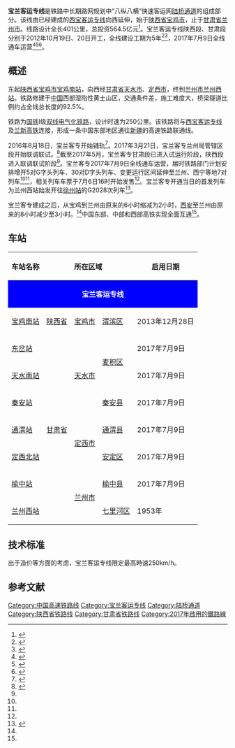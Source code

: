 {{Infobox rail system-route
|box_width=350px
|rail_name=宝兰客运专线
|other_name=陆桥通道宝鸡至兰州段
|name_bgcolor=
|banner_color=blue
|sec_banner_color=
|logo_filename=
|image_width=
|logo_bgcolor=
|logo_note=
|system_map=
|mapimage_width=200px
|map_bgcolor=
|locale={{PRC}}
|service_type=[[客运专线|客运专线]]
|start=[[宝鸡南站|宝鸡南]]<br />[[兰州西站|兰州西]]
|begin_operation=2017年7月9日
|end_operation=
|operation_note=
|system_length=400.620公里
|length_in_operation=
|total_length=
|line_title=线路
|lines=[[复线铁路|双线]]
|stations=8个
|route_title=线路
|standard=[[客运专线|客运专线]]
|main_stations=[[宝鸡南站|宝鸡南站]]、[[兰州西站|兰州西站]]
|ridership=
|fleet_size=
|max_speed=250公里/小时
|track_gauge=1435毫米（[[标准轨|标准轨]]）
|distance_between_mainlines=4.6米
|min_radius=一般4500米、困难4000米、特别困难3500米<ref name="cnfol13530602">{{cite web | url=http://auto.cnfol.com/121027/169,1691,13530602,00.shtml | title=宝鸡至兰州的客运专线昨天在榆中奠基 | publisher=每日甘肃网 | date=2012-10-27 | accessdate=2012-10-28 | archive-url=https://web.archive.org/web/20150113101647/http://auto.cnfol.com/121027/169,1691,13530602,00.shtml | archive-date=2015-01-13 | dead-url=yes }}</ref>
|max_grade=20‰、局部困难地段不大于30‰<ref name="cnfol13530602" />
|block_signal=自动闭塞
|control=[[中国列车控制系统|CTCS-3列车运行控制系统]]
|engine=电力
|depot=
|operator=[[西安局集团|西安局集团]]、[[兰州局集团|兰州局集团]]
|route_map={{宝兰客运专线RDT}}
}}

'''宝兰客运专线'''是铁路中长期路网规划中“八纵八横”快速客运网[[陆桥通道|陆桥通道]]的组成部分。该线由已经建成的[[西宝客运专线|西宝客运专线]]向西延伸，始于[[陕西省|陕西省]][[宝鸡市|宝鸡市]]，止于[[甘肃省|甘肃省]][[兰州市|兰州市]]。线路设计全长401公里，总投资564.5亿元<ref name="hsw050562778">{{cite web|url=http://news.hsw.cn/system/2010/07/13/050562776.shtml|title=宝兰客运专线将开工 建成后西安至兰州2个多小时|date=2010-07-13|accessdate=2010-11-08|publisher=华商网|archive-date=2016-03-04|archive-url=https://web.archive.org/web/20160304121706/http://news.hsw.cn/system/2010/07/13/050562776.shtml|dead-url=no}}</ref>。宝兰客运专线陕西段、甘肃段分别于2012年10月19日、20日开工，全线建设工期为5年<ref>{{cite web | url=http://www.chinanews.com/gn/2012/10-20/4263310.shtml | title=宝鸡至兰州客运专线陕西段工程开工建设 | publisher=中国新闻网 | date=2012-10-20 | accessdate=2012-10-21 | archive-date=2012-10-22 | archive-url=https://web.archive.org/web/20121022024958/http://www.chinanews.com/gn/2012/10-20/4263310.shtml | dead-url=no }}</ref><ref>{{cite web| url=http://gansu.gansudaily.com.cn/system/2012/10/21/013253662.shtml| title=宝兰客运专线甘肃段开工 建成后兰州进入高铁时代| publisher=每日甘肃网| date=2012-10-21| accessdate=2012-10-23| deadurl=yes| archiveurl=https://web.archive.org/web/20121029024548/http://gansu.gansudaily.com.cn/system/2012/10/21/013253662.shtml| archivedate=2012-10-29| df=}}</ref>，2017年7月9日全线通车运营<ref name=xian>{{cite web | url=http://o.xiancity.cn/readnews.php?id=357817 | title=“丝路高铁”全线通车为“一带一路”发展奠定坚实基础 | publisher=西安网 | date= 2017-05-22 | accessdate= 2017-05-22 }}</ref><ref name=zjol>{{cite web | url= http://zjnews.zjol.com.cn/zjnews/jhnews/201706/t20170602_4158393.shtml | title= 7月1日起铁路实施新运行图 金华市民可坐高铁到大西北 | publisher= 金华日报 | date= 2017-06-02 | accessdate= 2017-06-07 | archive-date= 2017-07-09 | archive-url= https://web.archive.org/web/20170709225327/http://zjnews.zjol.com.cn/zjnews/jhnews/201706/t20170602_4158393.shtml | dead-url= no }}</ref><ref name=henan>{{cite web| url=http://henan.sina.com.cn/news/2017-07-06/detail-ifyhwefp0105391.shtml| title=定了！宝兰高铁7月9日开通 郑州直达兰州不到5小时| publisher=映象网| date=2017-07-06| accessdate=2017-07-06| archive-date=2022-03-23| archive-url=https://web.archive.org/web/20220323062746/http://henan.sina.com.cn/news/2017-07-06/detail-ifyhwefp0105391.shtml}}</ref>。

==概述==
东起[[陕西省|陕西省]][[宝鸡市|宝鸡市]][[宝鸡南站|宝鸡南站]]，向西经[[甘肃省|甘肃省]][[天水市|天水市]]、[[定西市|定西市]]，终到[[兰州市|兰州市]][[兰州西站|兰州西站]]。铁路修建于[[中华人民共和国|中国]]西部湿陷性黄土山区，交通条件差，施工难度大，桥梁隧道比例约占全线总长度的92.5%。

铁路为[[国铁|国铁]]Ⅰ级[[双线铁路|双线]][[电气化铁路|电气化铁路]]，设计时速为250公里。该铁路将与[[西宝客运专线|西宝客运专线]]及[[兰新高铁|兰新高铁]]连接，形成一条中国东部地区通往[[新疆|新疆]]的高速铁路联通线。

2016年8月18日，宝兰客专开始铺轨<ref>{{cite web | url=http://news.21cn.com/caiji/roll1/a/2016/0818/10/31442105.shtml | title=宝兰客运专线正式铺轨 建成后兰州至北京最快8小时 | publisher=中国新闻网 | date=2016-08-18 | accessdate=2016-08-18 | archive-url=https://web.archive.org/web/20160818203944/http://news.21cn.com/caiji/roll1/a/2016/0818/10/31442105.shtml | archive-date=2016-08-18 | dead-url=yes }}</ref>。2017年3月21日，宝兰客专兰州局管辖区段开始联调联试。<ref>{{cite news|author=强科; 谭安丽|url=http://www.lzcbnews.com/html/2017-03/22/content_400373.htm|title=宝兰客专 开始甘肃段联调联试|publisher=[[兰州晨报|兰州晨报]]|date=2017-03-22|accessdate=2017-03-23|deadurl=yes|archiveurl=https://web.archive.org/web/20170323233758/http://www.lzcbnews.com/html/2017-03/22/content_400373.htm|archivedate=2017-03-23|df=}}</ref>截至2017年5月，宝兰客专甘肃段已进入试运行阶段，陕西段进入联调联试阶段<ref name=xian/>。宝兰客专2017年7月9日全线通车运营，届时铁路部门计划安排增开5对G字头列车、30对D字头列车、变更运行区间延伸至兰州、西宁等地7对列车<ref name=xian/><ref name=zjol/>，相关列车车票于7月6日16时开始发售<ref name=henan/>。宝兰客专开通当日的首发列车为兰州西站始发开往[[徐州站|徐州站]]的G2028次列车<ref>{{cite news|url=http://society.people.com.cn/n1/2017/0709/c1008-29392519.html|title=宝兰高铁全线开通运营 丝路渡口终成高铁枢纽|publisher=[[人民网|人民网]]|date=2017-07-09|accessdate=2017-07-09|archive-date=2020-04-07|archive-url=https://web.archive.org/web/20200407080846/http://society.people.com.cn/n1/2017/0709/c1008-29392519.html}}</ref>。

宝兰客专建成之后，从宝鸡到兰州由原来的6小时缩减为2小时，[[西安|西安]]至兰州由原来的8小时减少至3小时。<ref name="hsw050562778"/>中国东部、中部和西部高铁实现全面互通<ref name=xian/>。

==车站==
{| class="wikitable"  style="width:100%;"
! 车站名称
! colspan=3 | 所在区域
! 启用日期
! 连接铁路
! [[城市轨道交通|城市轨道交通]]换乘路线
|-
| colspan=7 align="center" style="background-color:blue;color:#FFFFFF;" |'''宝兰客运专线'''
|- align="center"
! [[宝鸡南站|宝鸡南站]]
| [[陕西省|陕西省]]
| [[宝鸡市|宝鸡市]]
| [[渭滨区|渭滨区]]
| 2013年12月28日
| align=left | [[File:AB-Kreuz.svg|File:AB-Kreuz.svg]] [[File:Logo_train_transilien.svg|16x16px]][[西宝客运专线|西宝客运专线]]
|
|- align="center"
! [[东岔站|东岔站]]
| rowspan=7 | [[甘肃省|甘肃省]]
| rowspan=3 | [[天水市|天水市]]
| rowspan=2 | [[麦积区|麦积区]]
| 2017年7月9日
|
|
|- align="center"
! [[天水南站|天水南站]]
| 2017年7月9日
|
|
|- align="center"
! [[秦安站|秦安站]]
| [[秦安县|秦安县]]
| 2017年7月9日
|
|
|- align="center"
! [[通渭站|通渭站]]
| rowspan=2 | [[定西市|定西市]]
| [[通渭县|通渭县]]
| 2017年7月9日
|
|
|- align="center"
! [[定西北站|定西北站]]
| [[安定区_(定西市)|安定区]]
| 2017年7月9日
|
|
|- align="center"
! [[榆中站|榆中站]]
| rowspan=2 | [[兰州市|兰州市]]
| [[榆中县|榆中县]]
| 2017年7月9日
|
|
|- align="center"
! [[兰州西站|兰州西站]]
| [[七里河区|七里河区]]
| 1953年
| align=left | [[File:AB-Kreuz.svg|File:AB-Kreuz.svg]] [[File:Logo_train_transilien.svg|16x16px]][[兰新铁路第二双线|兰新铁路第二双线]]<br>[[File:AB-Kreuz.svg|File:AB-Kreuz.svg]] [[File:Logo_train_transilien.svg|16x16px]][[兰新铁路|兰新铁路]]<br>[[File:AB-Kreuz.svg|File:AB-Kreuz.svg]] [[File:Logo_train_transilien.svg|16x16px]][[兰中城际铁路|兰中城际铁路]]<br>[[File:AB-Kreuz.svg|File:AB-Kreuz.svg]] [[File:Logo_train_transilien.svg|16x16px]][[陇海铁路|陇海铁路]]
| align=left | {{线路名|{{LZRT color|1}}|兰州轨道交通1号线|兰州轨道交通1号线}}<br >''{{线路名|{{LZRT color|2}}|兰州轨道交通2号线|兰州轨道交通2号线}}''
|}

==技术标准==
出于造价等方面的考虑，宝兰客运专线限定最高時速250km/h。

==参考文献==
{{Reflist}}

{{宝兰客运专线}}
{{陆桥通道|Nocat}}
{{中国高速铁路}}

[[Category:中国高速铁路线|Category:中国高速铁路线]]
[[Category:宝兰客运专线|Category:宝兰客运专线]]
[[Category:陆桥通道|Category:陆桥通道]]
[[Category:陕西省铁路线|Category:陕西省铁路线]]
[[Category:甘肃省铁路线|Category:甘肃省铁路线]]
[[Category:2017年啟用的鐵路線|Category:2017年啟用的鐵路線]]